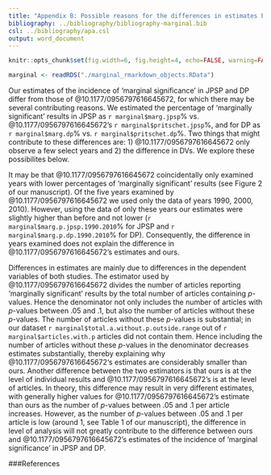 ```yaml
---
title: "Appendix B: Possible reasons for the differences in estimates between Pritschet et al. (2016)'s and ours"
bibliography: ../bibliography/bibliography-marginal.bib
csl: ../bibliography/apa.csl
output: word_document
---
```

```r
knitr::opts_chunk$set(fig.width=6, fig.height=4, echo=FALSE, warning=FALSE, message=FALSE)
```
```r
marginal <- readRDS("./marginal_rmarkdown_objects.RData")
```

Our estimates of the incidence of 'marginal significance' in JPSP and DP differ from those of @10.1177/0956797616645672, for which there may be several contributing reasons. We estimated the percentage of 'marginally significant' results in JPSP as `r marginal$marg.jpsp`% vs. @10.1177/0956797616645672's `r marginal$pritschet.jpsp`%, and for DP as `r marginal$marg.dp`% vs. `r marginal$pritschet.dp`%. Two things that might contribute to these differences are: 1) @10.1177/0956797616645672 only observe a few select years and 2) the difference in DVs. We explore these possibilites below.

It may be that @10.1177/0956797616645672 coincidentally only examined years with lower percentages of 'marginally significant' results (see Figure 2 of our manuscript). Of the five years examined by @10.1177/0956797616645672 we used only the data of years 1990, 2000, 2010). However, using the data of only these years our estimates were slightly higher than before and not lower (`r marginal$marg.p.jpsp.1990.2010`% for JPSP and `r marginal$marg.p.dp.1990.2010`% for DP). Consequently, the difference in years examined does not explain the difference in @10.1177/0956797616645672's estimates and ours.

Differences in estimates are mainly due to differences in the dependent variables of both studies. The estimator used by @10.1177/0956797616645672 divides the number of articles reporting 'marginally significant' results by the total number of articles containing _p_-values. Hence the denominator not only includes the number of articles with _p_-values between .05 and .1, but also the number of articles without these _p_-values. The number of articles without these _p_-values is substantial; in our dataset `r marginal$total.a.without.p.outside.range` out of `r marginal$articles.with.p` articles did not contain them. Hence including the number of articles without these _p_-values in the denominator decreases estimates substantially, thereby explaining why @10.1177/0956797616645672's estimates are considerably smaller than ours. Another difference between the two estimators is that ours is at the level of individual results and @10.1177/0956797616645672's is at the level of articles. In theory, this difference may result in very different estimates, with generally higher values for @10.1177/0956797616645672's estimate than ours as the number of _p_-values between .05 and .1 per article increases. However, as the number of _p_-values between .05 and .1 per article is low (around 1, see Table 1 of our manuscript), the difference in level of analysis will not greatly contribute to the difference between ours and @10.1177/0956797616645672's estimates of the incidence of 'marginal significance' in JPSP and DP.

###References